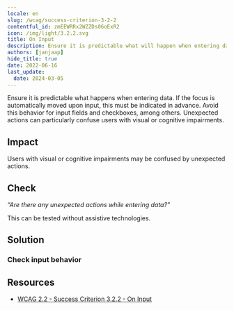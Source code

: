 ```yaml
---
locale: en
slug: /wcag/success-criterion-3-2-2
contentful_id: zmEEWRRx2WZZDs06oExR2
icon: /img/light/3.2.2.svg
title: On Input
description: Ensure it is predictable what will happen when entering data.
authors: [janjaap]
hide_title: true
date: 2022-06-16
last_update:
  date: 2024-03-05
---
```


<Hero
  title="On Input"
  image="/img/light/3.2.2.svg"
  alt="WCAG 3.2.2 icon"
  prefix="Success Criterion 3.2.2"
  suffix="Level A"
/>

Ensure it is predictable what happens when entering data. If the focus is automatically moved upon input, this must be indicated in advance. Avoid this behavior for input fields and checkboxes, among others. Unexpected actions can particularly confuse users with visual or cognitive impairments.

## Impact

Users with visual or cognitive impairments may be confused by unexpected actions.

## Check

*“Are there any unexpected actions while entering data?”*

This can be tested without assistive technologies.

## Solution

### Check input behavior

<CodeSample id="input-predictable" locale="en"/>

## Resources

- [WCAG 2.2 - Success Criterion 3.2.2 - On Input](https://www.w3.org/TR/WCAG22/#on-input)
